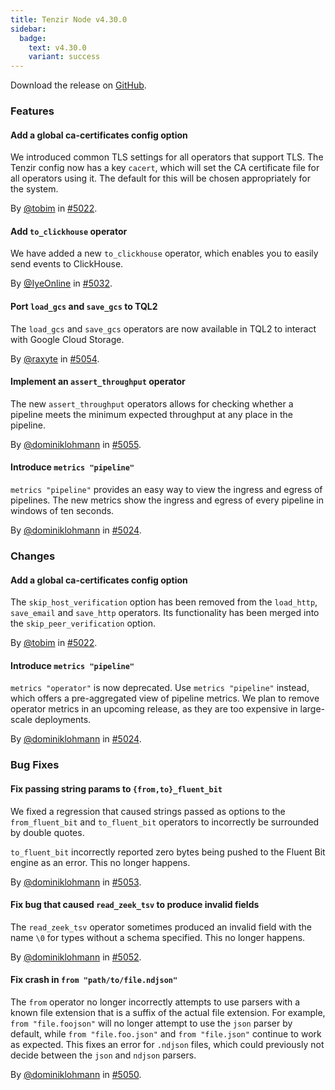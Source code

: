 ```yaml
---
title: Tenzir Node v4.30.0
sidebar:
  badge:
    text: v4.30.0
    variant: success
---
```


Download the release on [GitHub](https://github.com/tenzir/tenzir/releases/tag/v4.30.0).

### Features

#### Add a global ca-certificates config option

We introduced common TLS settings for all operators that support TLS. The Tenzir
config now has a key `cacert`, which will set the CA certificate file for all
operators using it. The default for this will be chosen appropriately for the
system.

By [@tobim](https://github.com/tobim) in [#5022](https://github.com/tenzir/tenzir/pull/5022).

#### Add `to_clickhouse` operator

We have added a new `to_clickhouse` operator, which enables you to easily send
events to ClickHouse.

By [@IyeOnline](https://github.com/IyeOnline) in [#5032](https://github.com/tenzir/tenzir/pull/5032).

#### Port `load_gcs` and `save_gcs` to TQL2

The `load_gcs` and `save_gcs` operators are now available in TQL2 to interact
with Google Cloud Storage.

By [@raxyte](https://github.com/raxyte) in [#5054](https://github.com/tenzir/tenzir/pull/5054).

#### Implement an `assert_throughput` operator

The new `assert_throughput` operators allows for checking whether a pipeline
meets the minimum expected throughput at any place in the pipeline.

By [@dominiklohmann](https://github.com/dominiklohmann) in [#5055](https://github.com/tenzir/tenzir/pull/5055).

#### Introduce `metrics "pipeline"`

`metrics "pipeline"` provides an easy way to view the ingress and egress of
pipelines. The new metrics show the ingress and egress of every pipeline in
windows of ten seconds.

By [@dominiklohmann](https://github.com/dominiklohmann) in [#5024](https://github.com/tenzir/tenzir/pull/5024).

### Changes

#### Add a global ca-certificates config option

The `skip_host_verification` option has been removed from the `load_http`,
`save_email` and `save_http` operators. Its functionality has been merged into
the `skip_peer_verification` option.

By [@tobim](https://github.com/tobim) in [#5022](https://github.com/tenzir/tenzir/pull/5022).

#### Introduce `metrics "pipeline"`

`metrics "operator"` is now deprecated. Use `metrics "pipeline"` instead, which
offers a pre-aggregated view of pipeline metrics. We plan to remove operator
metrics in an upcoming release, as they are too expensive in large-scale
deployments.

By [@dominiklohmann](https://github.com/dominiklohmann) in [#5024](https://github.com/tenzir/tenzir/pull/5024).

### Bug Fixes

#### Fix passing string params to `{from,to}_fluent_bit`

We fixed a regression that caused strings passed as options to the
`from_fluent_bit` and `to_fluent_bit` operators to incorrectly be surrounded by
double quotes.

`to_fluent_bit` incorrectly reported zero bytes being pushed to the Fluent Bit
engine as an error. This no longer happens.

By [@dominiklohmann](https://github.com/dominiklohmann) in [#5053](https://github.com/tenzir/tenzir/pull/5053).

#### Fix bug that caused `read_zeek_tsv` to produce invalid fields

The `read_zeek_tsv` operator sometimes produced an invalid field with the name
`\0` for types without a schema specified. This no longer happens.

By [@dominiklohmann](https://github.com/dominiklohmann) in [#5052](https://github.com/tenzir/tenzir/pull/5052).

#### Fix crash in `from "path/to/file.ndjson"`

The `from` operator no longer incorrectly attempts to use parsers with a known
file extension that is a suffix of the actual file extension. For example, `from
"file.foojson"` will no longer attempt to use the `json` parser by default,
while `from "file.foo.json"` and `from "file.json"` continue to work as
expected. This fixes an error for `.ndjson` files, which could previously not
decide between the `json` and `ndjson` parsers.

By [@dominiklohmann](https://github.com/dominiklohmann) in [#5050](https://github.com/tenzir/tenzir/pull/5050).

